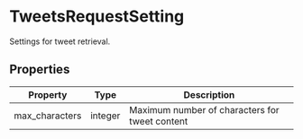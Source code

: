 # TweetsRequestSetting

Settings for tweet retrieval.

## Properties

| Property | Type | Description |
|----------|------|-------------|
| max_characters | integer | Maximum number of characters for tweet content |
